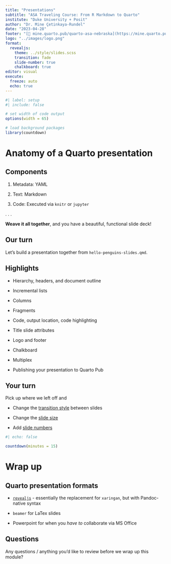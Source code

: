 ```yaml
---
title: "Presentations"
subtitle: "ASA Traveling Course: From R Markdown to Quarto"
institute: "Duke University + Posit"
author: "Dr. Mine Çetinkaya-Rundel"
date: "2023-04-28"
footer: "[🔗 mine.quarto.pub/quarto-asa-nebraska](https://mine.quarto.pub/quarto-asa-nebraska)"
logo: "../images/logo.png"
format:
  revealjs:
    theme: ../style/slides.scss
    transition: fade
    slide-number: true
    chalkboard: true
editor: visual
execute:
  freeze: auto
  echo: true
---
```


```r
#| label: setup
#| include: false

# set width of code output
options(width = 65)

# load background packages
library(countdown)
```

# Anatomy of a Quarto presentation

## Components

1.  Metadata: YAML

2.  Text: Markdown

3.  Code: Executed via `knitr` or `jupyter`

. . .

**Weave it all together**, and you have a beautiful, functional slide deck!

## Our turn

::: task
Let's build a presentation together from `hello-penguins-slides.qmd`.
:::

## Highlights

-   Hierarchy, headers, and document outline

-   Incremental lists

-   Columns

-   Fragments

-   Code, output location, code highlighting

-   Title slide attributes

-   Logo and footer

-   Chalkboard

-   Multiplex

-   Publishing your presentation to Quarto Pub

## Your turn

::: task
Pick up where we left off and

-   Change the [transition style](https://quarto.org/docs/presentations/revealjs/advanced.html#slide-transitions) between slides

-   Change the [slide size](https://quarto.org/docs/presentations/revealjs/advanced.html#presentation-size)

-   Add [slide numbers](https://quarto.org/docs/presentations/revealjs/presenting.html#slide-numbers)
:::

```r
#| echo: false

countdown(minutes = 15)
```

# Wrap up

## Quarto presentation formats

-   [`revealjs`](https://quarto.org/docs/presentations/revealjs) - essentially the replacement for `xaringan`, but with Pandoc-native syntax

-   `beamer` for LaTex slides

-   Powerpoint for when you *have to* collaborate via MS Office

## Questions

::: task
Any questions / anything you'd like to review before we wrap up this module?
:::

